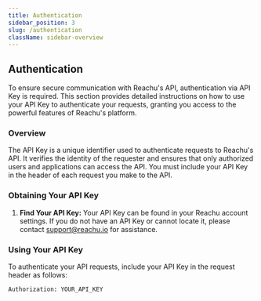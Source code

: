 ```yaml
---
title: Authentication
sidebar_position: 3
slug: /authentication
className: sidebar-overview
---
```


## Authentication

To ensure secure communication with Reachu's API, authentication via API Key is
required. This section provides detailed instructions on how to use your API Key
to authenticate your requests, granting you access to the powerful features of
Reachu's platform.

### Overview

The API Key is a unique identifier used to authenticate requests to Reachu's
API. It verifies the identity of the requester and ensures that only authorized
users and applications can access the API. You must include your API Key in the
header of each request you make to the API.

### Obtaining Your API Key

1. **Find Your API Key:** Your API Key can be found in your Reachu account
   settings. If you do not have an API Key or cannot locate it, please contact
   support@reachu.io for assistance.

### Using Your API Key

To authenticate your API requests, include your API Key in the request header as
follows:

```plaintext
Authorization: YOUR_API_KEY
```
